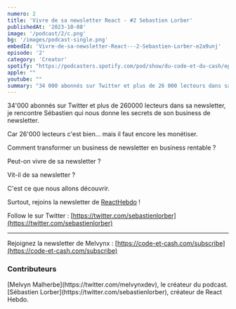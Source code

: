 ```yaml
---
numero: 2
title: 'Vivre de sa newsletter React - #2 Sebastien Lorber'
publishedAt: '2023-10-08'
image: '/podcast/2/c.png'
bg: '/images/podcast-single.png'
embedId: 'Vivre-de-sa-newsletter-React---2-Sebastien-Lorber-e2a9unj'
episode: '2'
category: 'Creator'
spotify: "https://podcasters.spotify.com/pod/show/du-code-et-du-cash/episodes/Vivre-de-sa-newsletter-React---2-Sebastien-Lorber-e2a9unj"
apple: ""
youtube: ""
summary: "34 000 abonnés sur Twitter et plus de 26 000 lecteurs dans sa newsletter, je rencontre Sébastien qui nous donne les secrets de son business de newsletter."
---
```


34'000 abonnés sur Twitter et plus de 260000 lecteurs dans sa newsletter, je rencontre Sébastien qui nous donne les secrets de son business de newsletter.

Car 26'000 lecteurs c'est bien... mais il faut encore les monétiser.

Comment transformer un business de newsletter en business rentable ?

Peut-on vivre de sa newsletter ?

Vit-il de sa newsletter ?

C'est ce que nous allons découvrir.

Surtout, rejoins la newsletter de [ReactHebdo](https://thisweekinreact.com/fr/) !

Follow le sur Twitter : [https://twitter.com/sebastienlorber](https://twitter.com/sebastienlorber)

---

Rejoignez la newsletter de Melvynx : [https://code-et-cash.com/subscribe](https://code-et-cash.com/subscribe)

### Contributeurs

<Contributor>
[Melvyn Malherbe](https://twitter.com/melvynxdev), le créateur du podcast.
</Contributor>
<Contributor>
[Sébastien Lorber](https://twitter.com/sebastienlorber), créateur de React Hebdo.
</Contributor>